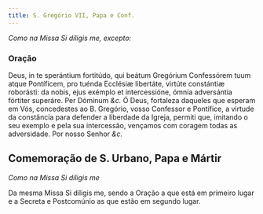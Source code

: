 ```yaml
---
title: S. Gregório VII, Papa e Conf.
---
```


<em>Como na Missa Si díligis me, excepto:</em>


<LinkCard
  href="/missal/comum/sumospontifices"
  title="Um ou Muitos Sumos Pontífices - Missa Si díligis me"
/>

### Oração

<div class="grid grid-cols-2 gap-5">
  <span class="text-justify">
    Deus, in te sperántium fortitúdo, qui beátum Gregórium Confessórem tuum
    atque Pontíficem, pro tuénda Ecclésiæ libertáte, virtúte constántiæ
    roborásti: da nobis, ejus exémplo et intercessióne, ómnia adversántia
    fórtiter superáre. Per Dóminum <em>&c.</em>
  </span>
  <span class="text-justify">
    Ó Deus, fortaleza daqueles que esperam em Vós, concedestes ao B. Gregório,
    vosso Confessor e Pontífice, a virtude da constância para defender a
    liberdade da Igreja, permiti que, imitando o seu exemplo e pela sua
    intercessão, vençamos com coragem todas as adversidade. Por nosso Senhor
    <em>&c.</em>
  </span>
</div>

## Comemoração de S. Urbano, Papa e Mártir

<em>Como na Missa Si díligis me</em>

<LinkCard
  href="/missal/comum/sumospontifices"
  title="Um ou Muitos Sumos Pontífices - Missa Si díligis me"
/>

Da mesma Missa Si díligis me, sendo a Oração a que está em primeiro lugar e a
Secreta e Postcomúnio as que estão em segundo lugar.

